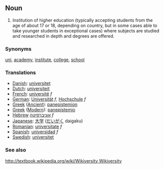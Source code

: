 ==Noun==

#Institution of higher education (typically accepting students from the age of about 17 or 18, depending on country, but in some cases able to take younger students in exceptional cases) where subjects are studied and researched in depth and degrees are offered.

===Synonyms===

[[uni]], [[academy]], [[institute]], [[college]], [[school]]

===Translations===
*[[Danish]]: [[universitet]]
*[[Dutch]]: [[universiteit]]
*[[French]]: [[université]] ''f''
*[[German]]: [[Universität]] ''f'', [[Hochschule]] ''f''
*[[Greek]] ([[Ancient]]): [[panepistemion]]
*[[Greek]] ([[Modern]]): [[panepistemio]]
*[[Hebrew]] [[אוניברסיטה]] ''f''
*[[Japanese]]: [[大学]] ([[だいがく]] daigaku)
*[[Romanian]]: [[universitate]] ''f''
*[[Spanish]]: [[universidad]] ''f''
*[[Swedish]]: [[universitet]]

===See also===

[[http://textbook.wikipedia.org/wiki/Wikiversity Wikiversity]]